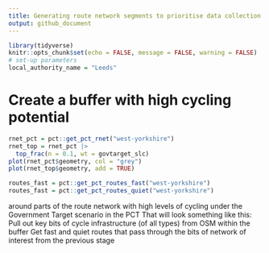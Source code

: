 ```yaml
---
title: Generating route network segments to prioritise data collection
output: github_document
---
```


```r
library(tidyverse)
knitr::opts_chunk$set(echo = FALSE, message = FALSE, warning = FALSE)
# set-up parameters
local_authority_name = "Leeds"
```


# Create a buffer with high cycling potential

```r
rnet_pct = pct::get_pct_rnet("west-yorkshire")
rnet_top = rnet_pct |> 
  top_frac(n = 0.1, wt = govtarget_slc)
plot(rnet_pct$geometry, col = "grey")
plot(rnet_top$geometry, add = TRUE)
```


```r
routes_fast = pct::get_pct_routes_fast("west-yorkshire")
routes_fast = pct::get_pct_routes_quiet("west-yorkshire")
```

around parts of the route network with high levels of cycling under the Government Target scenario in the PCT
That will look something like this:
Pull out key bits of cycle infrastructure (of all types) from OSM within the buffer
Get fast and quiet routes that pass through the bits of network of interest from the previous stage 
